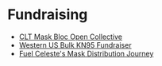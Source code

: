 # Fundraising

- [CLT Mask Bloc Open Collective](https://opencollective.com/charlotte-mask-bloc)
- [Western US Bulk KN95 Fundraiser](https://www.gofundme.com/f/western-us-bulk-kn95-fundraiser)
- [Fuel Celeste's Mask Distribution Journey](https://www.gofundme.com/f/fuel-celestes-mask-distribution-journey)
